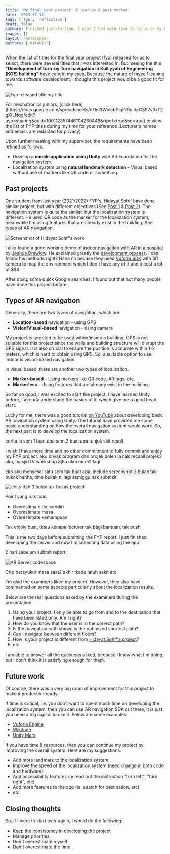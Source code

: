 ```yaml
---
title: 'My final year project: A journey & post mortem'
date: '2023-07-11'
tags: ['fyp', 'reflection']
draft: false
summary: Finished just-in-time. I wish I had more time to focus on my FYP with less commitment on other things
images: []
layout: PostSimple
authors: ['default']
---
```



When the list of titles for the final year project (fyp) released for us to select, there were several titles that I was interested in. But, seeing the title
**"Development of turn-by-turn navigation in Kulliyyah of Engineering (KOE) building"** have caught my eyes. Because the nature of myself
leaning towards software development, I thought this project would be a good fit for me.

![Fyp released title my title](/static/blog/fyp-post-mortem/fyp-my-title-list.png)

<Admonition type="tip">
  For mechatronics juniors, [click
  here](https://docs.google.com/spreadsheets/d/1m3WvIcbPspN9yIdeG3P7v3xT2gXILNqg/edit?usp=sharing&ouid=100112357446104260446&rtpof=true&sd=true)
  to view the list of FYP titles during my time for your reference (Lecturer's names and emails are
  redacted for privacy)
</Admonition>

Upon further meeting with my supervisor, the requirements have been refined as follows:

- Develop a **mobile application using Unity** with AR Foundation for the navigation system.
- Localization system using **natural landmark detection** - Visual based without use of markers like QR code or something.

## Past projects

One student from last year (2021/2022) FYP's, Hidayat Sohif have done similar project, but with different objectives (See [Post 1](https://www.linkedin.com/posts/azharmohdibrahim_augmentedreality-indoornavigation-fuzzylogic-activity-7023879916509163520-MFKK?utm_source=share&utm_medium=member_desktop) & [Post 2](https://www.linkedin.com/posts/azharmohdibrahim_koe-iium-activity-7051446897596645376-bdsY?utm_source=share&utm_medium=member_desktop)).
The navigation system is quite the similar, but the localization system is different. He used QR code as the marker for the localization system, meanwhile I'm using features that are already exist in the building. See [types of AR navigation](#types-of-ar-navigation).

![Screenshot of Hidayat Sohif's work](/static/blog/fyp-post-mortem/screenshot-hidayat-sohif-AR.png)

I also found a good working demo of [indoor navigation with AR in a hospital](https://youtu.be/CGphw9r__5k) by [Joshua Drewlow](https://www.linkedin.com/in/joshua-drewlow/). He
explained greatly the [development process](https://www.youtube.com/playlist?list=PLcYgptwJHxUE7Q9ymWEX0zDs3SDgMarxu). I can follow his methods right? Haha no becase they used
[Vuforia SDK](https://developer.vuforia.com/) with 3D camera to map the environment which I don't have any of it and it cost a lot of $$$.

After doing some quick Google searches. I found out that not many people have done this project before.

## Types of AR navigation

Generally, there are two types of navigation, which are:

- **Location-based** navigation - using GPS
- **Vision/Visual-based** navigation - using camera

My project is targeted to be used within/inside a building, GPS is not suitable for this project since the walls and building structure
will disrupt the GPS signal. It is also crucial to ensure the position is accurate within 1-2 meters, which is hard to obtain using
GPS. So, a suitable option to use indoor is vision-based navigation.

In visual based, there are another two types of localization.

- **Marker-based** - Using markers like QR code, AR tags, etc.
- **Markerless** - Using features that are already exist in the building.

So far so good, I was excited to start the project. I have learned Unity before, I already understand the basics of it, which give me a good head start.

Lucky for me, there was a good tutorial [on YouTube](https://youtube.com/playlist?list=PLOIYTfRd0Ho7iOI_cnUZxXK6KiCFGhU1s) about developing basic AR navigation system using Unity. The tutorial
have provided me some basic understanding on how the overall navigation system would work. So, the next part is to develop the localization system.

cerita la sem 1 buat apa sem 2 buat apa
tunjuk skit result

I wish I have more time and no other commitment to fully commit and enjoy my FYP project.
aku bnyak program dan projek
boleh la nak recaall projek2 aku, masjidTV
workshop 8j8a
ukm
mcm2 lagi

ckp aku menyesal satu sem tak buat apa,
include
screenshot 3 bulan tak bukak hahha, time bukak ni lagi semiggu nak submkit

![Unity dah 3 bulan tak bukak project](/static/blog/fyp-post-mortem/unity-3bulan-screenshot.png)

Point yang nak tulis:

- Overestimate diri sendiri
- Overestimate masa
- Overestimate kemampuan

Tak enjoiy buat, tktau kenapa
lecturer tak bagi bantuan, tak push

This is me two days before submitting the FYP report. I just finished developing the server and now I'm collecting data
using the app.

2 hari sebelum submit report:

![AR Server codespace](/static/blog/fyp-post-mortem/ar-server-codespace-construction.png)

CKp bersyukur masa saat2 akhir tkade jatuh sakit etc.

I'm glad the examiners liked my project. However, they also have commented on some aspects particularly about the localization
results.

Below are the real questions asked by the examiners during the presentation:

1. Using your project, I only be able to go from and to the destination that have been listed only. Am I right?
1. How do you know that the user is in the correct path?
1. Is the navigation path shown is the optimized shortest path?
1. Can I navigate between different floors?
1. How is your project is different from [Hidayat Sohif's project](#past-projects)?
1. etc.

I am able to answer all the questions asked, because I know what I'm doing, but I don't think it is satisfying enough
for them.

## Future work

Of course, there was a very big room of improvement for this project to make it production ready.

If time is critical, i.e. you don't want to spent much time on developing the localization system, then you can use
AR navigation SDK out there, it is just you need a big capital to use it. Below are some examples:

- [Vuforia Engine](https://developer.vuforia.com/)
- [Wikitude](https://www.wikitude.com/showcase/wikitude-navigation/)
- [Unity Mars](https://unity.com/products/unity-mars)

If you have time & resources, then you can continue my project by improving the overall system. Here are my suggestions:

- Add more landmark to the localization system
- Improve the speed of the localization system (need change in both code and hardware)
- Add accessibility features (ie read out the instruction "turn left", "turn right", etc)
- Add more features to the app (ie. search for destination, etc)
- etc.

## Closing thoughts

So, if I were to start over again, I would do the following:

- Keep the consistency in developing the project
- Manage priorities
- Don't overestimate myself
- Don't overestimate the time

